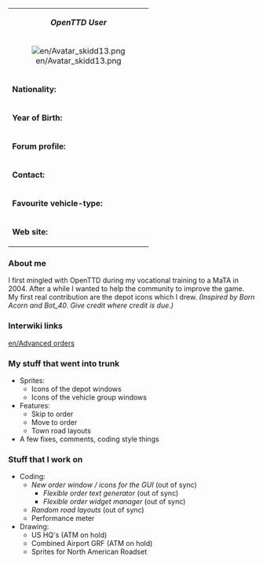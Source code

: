 {| class="infobox bordered" align="right" style="width: 30em; font-size: 90%;" cellpadding="2"
| colspan="2" style="text-align: center;" | '''''OpenTTD User'''''
|-
| colspan="2" style="text-align: center;" | [[File:en/Avatar skidd13.png|center]]
|- style="vertical-align: top;"
| '''Nationality:'''
| German
|- style="vertical-align: top;"
| '''Year of Birth:'''
| 1985
|- style="vertical-align: top;"
| '''Forum profile:'''
| [http://tt-forums.net/memberlist.php?mode=viewprofile&u=6282 Profile]
|- style="vertical-align: top;"
| '''Contact:'''
| jabber://skidd13@jabber.ccc.de
icq: 326889115
|- style="vertical-align: top;"
| '''Favourite vehicle-type:'''
| [[File:en/Manual/Manual html m16a497ce.png]] [[File:en/Manual/Manual html m3518e48c.png]] [[File:en/Manual/Manual html 442702e6.png]] [[File:en/Manual/Manual html 53123a33.png]]
|- style="vertical-align: top;"
|'''Web site:'''
| none
|}

=== About me ===
I first mingled with OpenTTD during my vocational training to a MaTA in 2004.
After a while I wanted to help the community to improve the game. My first real contribution are the depot icons which I drew. ''(Inspired by Born Acorn and Bot_40. Give credit where credit is due.)''

=== Interwiki links ===
[[en/Advanced orders]]

=== My stuff that went into trunk ===
* Sprites:
** Icons of the depot windows
** Icons of the vehicle group windows
* Features:
** Skip to order
** Move to order
** Town road layouts
* A few fixes, comments, coding style things

=== Stuff that I work on ===
* Coding:
** ''New order window / icons for the GUI'' (out of sync)
*** ''Flexible order text generator'' (out of sync)
*** ''Flexible order widget manager'' (out of sync)
** ''Random road layouts'' (out of sync)
** Performance meter
* Drawing:
** US HQ's (ATM on hold)
** Combined Airport GRF (ATM on hold)
** Sprites for North American Roadset